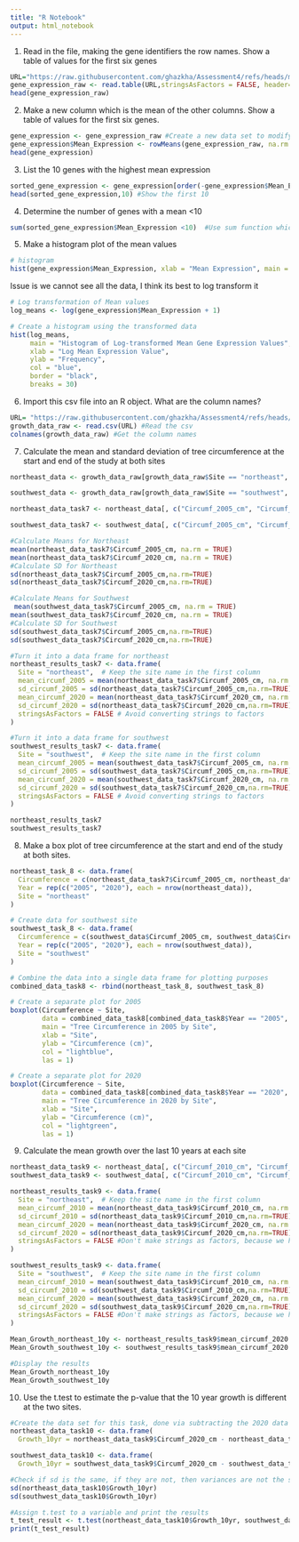 ```yaml
---
title: "R Notebook"
output: html_notebook
---
```


1. Read in the file, making the gene identifiers the row names. Show a table of values for the first six genes

```r
URL="https://raw.githubusercontent.com/ghazkha/Assessment4/refs/heads/main/gene_expression.tsv"  
gene_expression_raw <- read.table(URL,stringsAsFactors = FALSE, header=TRUE, row.names=1)  #Reading the URL and formatting it correctly
head(gene_expression_raw)
```

2. Make a new column which is the mean of the other columns. Show a table of values for the first six genes.

```r
gene_expression <- gene_expression_raw #Create a new data set to modify, leave the original
gene_expression$Mean_Expression <- rowMeans(gene_expression_raw, na.rm = TRUE) #Finding the means of the rows, remove the empty values
head(gene_expression)
```

3.  List the 10 genes with the highest mean expression

```r
sorted_gene_expression <- gene_expression[order(-gene_expression$Mean_Expression), ] #Using the order function, sort the Mean expression in decreasing order
head(sorted_gene_expression,10) #Show the first 10
```


4. Determine the number of genes with a mean <10
```r
sum(sorted_gene_expression$Mean_Expression <10)  #Use sum function which counts the number of TRUE expressions, each row with Mean_Expression less than 10 will be TRUE
```

5. Make a histogram plot of the mean values

```r
# histogram
hist(gene_expression$Mean_Expression, xlab = "Mean Expression", main = "Histogram of Gene Expression Means")
```

Issue is we cannot see all the data, I think its best to log transform it

```r
# Log transformation of Mean values
log_means <- log(gene_expression$Mean_Expression + 1)

# Create a histogram using the transformed data
hist(log_means, 
     main = "Histogram of Log-transformed Mean Gene Expression Values", 
     xlab = "Log Mean Expression Value", 
     ylab = "Frequency", 
     col = "blue", 
     border = "black", 
     breaks = 30)
```


6. Import this csv file into an R object. What are the column names?

```r
URL= "https://raw.githubusercontent.com/ghazkha/Assessment4/refs/heads/main/growth_data.csv"
growth_data_raw <- read.csv(URL) #Read the csv
colnames(growth_data_raw) #Get the column names
```

7. Calculate the mean and standard deviation of tree circumference at the start and end of the study at both sites


```r
northeast_data <- growth_data_raw[growth_data_raw$Site == "northeast", ]

southwest_data <- growth_data_raw[growth_data_raw$Site == "southwest", ]

northeast_data_task7 <- northeast_data[, c("Circumf_2005_cm", "Circumf_2020_cm")]

southwest_data_task7 <- southwest_data[, c("Circumf_2005_cm", "Circumf_2020_cm")]

#Calculate Means for Northeast
mean(northeast_data_task7$Circumf_2005_cm, na.rm = TRUE)
mean(northeast_data_task7$Circumf_2020_cm, na.rm = TRUE)
#Calculate SD for Northeast
sd(northeast_data_task7$Circumf_2005_cm,na.rm=TRUE)
sd(northeast_data_task7$Circumf_2020_cm,na.rm=TRUE)

#Calculate Means for Southwest
 mean(southwest_data_task7$Circumf_2005_cm, na.rm = TRUE)
mean(southwest_data_task7$Circumf_2020_cm, na.rm = TRUE)
#Calculate SD for Southwest
sd(southwest_data_task7$Circumf_2005_cm,na.rm=TRUE)
sd(southwest_data_task7$Circumf_2020_cm,na.rm=TRUE)

#Turn it into a data frame for northeast
northeast_results_task7 <- data.frame(
  Site = "northeast",  # Keep the site name in the first column
  mean_circumf_2005 = mean(northeast_data_task7$Circumf_2005_cm, na.rm = TRUE),
  sd_circumf_2005 = sd(northeast_data_task7$Circumf_2005_cm,na.rm=TRUE),
  mean_circumf_2020 = mean(northeast_data_task7$Circumf_2020_cm, na.rm = TRUE),
  sd_circumf_2020 = sd(northeast_data_task7$Circumf_2020_cm,na.rm=TRUE),
  stringsAsFactors = FALSE # Avoid converting strings to factors
)

#Turn it into a data frame for southwest
southwest_results_task7 <- data.frame(
  Site = "southwest",  # Keep the site name in the first column
  mean_circumf_2005 = mean(southwest_data_task7$Circumf_2005_cm, na.rm = TRUE),
  sd_circumf_2005 = sd(southwest_data_task7$Circumf_2005_cm,na.rm=TRUE),
  mean_circumf_2020 = mean(southwest_data_task7$Circumf_2020_cm, na.rm = TRUE),
  sd_circumf_2020 = sd(southwest_data_task7$Circumf_2020_cm,na.rm=TRUE),
  stringsAsFactors = FALSE # Avoid converting strings to factors
)

northeast_results_task7
southwest_results_task7
```

8. Make a box plot of tree circumference at the start and end of the study at both sites.

```r
northeast_task_8 <- data.frame(
  Circumference = c(northeast_data_task7$Circumf_2005_cm, northeast_data_task7$Circumf_2020_cm),
  Year = rep(c("2005", "2020"), each = nrow(northeast_data)),
  Site = "northeast"
)

# Create data for southwest site
southwest_task_8 <- data.frame(
  Circumference = c(southwest_data$Circumf_2005_cm, southwest_data$Circumf_2020_cm),
  Year = rep(c("2005", "2020"), each = nrow(southwest_data)),
  Site = "southwest"
)

# Combine the data into a single data frame for plotting purposes
combined_data_task8 <- rbind(northeast_task_8, southwest_task_8)

# Create a separate plot for 2005
boxplot(Circumference ~ Site,
        data = combined_data_task8[combined_data_task8$Year == "2005", ],
        main = "Tree Circumference in 2005 by Site",
        xlab = "Site",
        ylab = "Circumference (cm)",
        col = "lightblue",
        las = 1)

# Create a separate plot for 2020
boxplot(Circumference ~ Site,
        data = combined_data_task8[combined_data_task8$Year == "2020", ],
        main = "Tree Circumference in 2020 by Site",
        xlab = "Site",
        ylab = "Circumference (cm)",
        col = "lightgreen",
        las = 1)
```
9. Calculate the mean growth over the last 10 years at each site

```r
northeast_data_task9 <- northeast_data[, c("Circumf_2010_cm", "Circumf_2020_cm")] #Subset the 2010 and 2020 data for northeast
southwest_data_task9 <- southwest_data[, c("Circumf_2010_cm", "Circumf_2020_cm")]#Subset the 2010 and 2020 data for southwest

northeast_results_task9 <- data.frame(
  Site = "northeast",  # Keep the site name in the first column
  mean_circumf_2010 = mean(northeast_data_task9$Circumf_2010_cm, na.rm = TRUE),
  sd_circumf_2010 = sd(northeast_data_task9$Circumf_2010_cm,na.rm=TRUE),
  mean_circumf_2020 = mean(northeast_data_task9$Circumf_2020_cm, na.rm = TRUE),
  sd_circumf_2020 = sd(northeast_data_task9$Circumf_2020_cm,na.rm=TRUE),
  stringsAsFactors = FALSE #Don't make strings as factors, because we have site name
)

southwest_results_task9 <- data.frame(
  Site = "southwest",  # Keep the site name in the first column
  mean_circumf_2010 = mean(southwest_data_task9$Circumf_2010_cm, na.rm = TRUE),
  sd_circumf_2010 = sd(southwest_data_task9$Circumf_2010_cm,na.rm=TRUE),
  mean_circumf_2020 = mean(southwest_data_task9$Circumf_2020_cm, na.rm = TRUE),
  sd_circumf_2020 = sd(southwest_data_task9$Circumf_2020_cm,na.rm=TRUE),
  stringsAsFactors = FALSE #Don't make strings as factors, because we have site name
)

Mean_Growth_northeast_10y <- northeast_results_task9$mean_circumf_2020 - northeast_results_task9$mean_circumf_2010 # Subtraction of 2020 and 2010 mean data
Mean_Growth_southwest_10y <- southwest_results_task9$mean_circumf_2020 - southwest_results_task9$mean_circumf_2010 # Subtraction of 2020 and 2010 mean data

#Display the results
Mean_Growth_northeast_10y
Mean_Growth_southwest_10y
```
10. Use the t.test to estimate the p-value that the 10 year growth is different at the two sites.


```r
#Create the data set for this task, done via subtracting the 2020 data from the 2010 data for growth over 10 years
northeast_data_task10 <- data.frame(
  Growth_10yr = northeast_data_task9$Circumf_2020_cm - northeast_data_task9$Circumf_2010_cm)

southwest_data_task10 <- data.frame(
  Growth_10yr = southwest_data_task9$Circumf_2020_cm - southwest_data_task9$Circumf_2010_cm)

#Check if sd is the same, if they are not, then variances are not the same for t-test
sd(northeast_data_task10$Growth_10yr)
sd(southwest_data_task10$Growth_10yr)

#Assign t.test to a variable and print the results
t_test_result <- t.test(northeast_data_task10$Growth_10yr, southwest_data_task10$Growth_10yr)
print(t_test_result)
```

